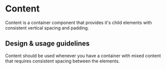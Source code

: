 
<Meta
  title="Components/Layouts and Structure/Content/Docs"
  component={Content}
/>

# Content

Content is a container component that provides it's child elements with
consistent vertical spacing and padding.

## Design & usage guidelines

Content should be used whenever you have a container with mixed content that
requires consistent spacing between the elements.
